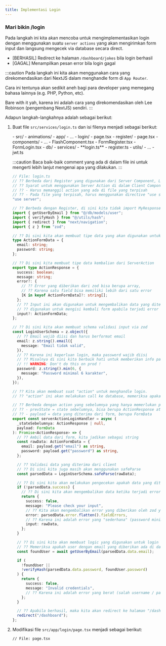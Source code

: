 ```yaml
---
title: Implementasi Login
---
```



### Mari bikin /login

Pada langkah ini kita akan mencoba untuk mengimplementasikan login dengan menggunakan suatu `server actions` yang akan mengirimkan form input dan langsung mengecek via database secara direct.

- [BERHASIL] Redirect ke halaman `/dashboard/jokes` bila login berhasil
- [GAGAL] Menampilkan pesan error bila login gagal

:::caution
Pada langkah ini kita akan menggunakan cara yang direkomendasikan dari NextJS dalam menghandle form di `App Router`.

Cara ini tentunya akan sedikit aneh bagi para developer yang memegang bahasa lainnya (e.g. PHP, Python, etc).

Bare with it yah, karena ini adalah cara yang direkomendasikan oleh Lee Robinson (pengembang NextJS) sendiri.
:::

Adapun langkah-langkahnya adalah sebagai berikut:

1. Buat file `src/services/login.ts` dan isi filenya menjadi sebagai berikut:

   <FileTree>
   - src/
     - animations/
     - app/
       - ...
       - login/
          - page.tsx
       - register/
         - page.tsx
     - components/
       - ...
       - FlashComponent.tsx
       - FormRegister.tsx
       - FormLogin.tsx
     - db/
     - services/
       - **login.ts**
       - register.ts
     - utils/
       - ...
       - jwt.ts
   </FileTree>

   :::caution
   Baca baik-baik comment yang ada di dalam file ini untuk mengerti lebih lanjut mengenai apa yang dilakukan.
   :::

   ```ts
   // File: login.ts
   // ?? Berbeda dari Register yang digunakan dari Server Component, Login ini kita akan menggunakan form dalam bentuk Client Component.
   // ?? Syarat untuk menggunakan Server Action di dalam Client Component:
   // ?? - Harus memanggil action yang ada di file yang terpisah
   // ?? - Pada file yang terpisah, harus menggunakan directive "use server" di awal file
   "use server";

   // ?? Berbeda dengan Register, di sini kita tidak import MyResponse karena kita tidak akan melakukan fetch ke backend kita sendiri !
   import { getUserByEmail } from "@/db/models/user";
   import { verifyHash } from "@/utils/hash";
   import { redirect } from "next/navigation";
   import { z } from "zod";

   // ?? Di sini kita akan membuat tipe data yang akan digunakan untuk menghandle login
   type ActionFormData = {
     email: string;
     password: string;
   };

   // ?? Di sini kita membuat tipe data kembalian dari ServerAction
   export type ActionResponse = {
     success: boolean;
     message: string;
     error?: {
       // ?? Error yang diberikan dari zod bisa berupa array,
       // ?? Karena satu field bisa memiliki lebih dari satu error
       [K in keyof ActionFormData]?: string[];
     };
     // ?? Input ini akan digunakan untuk mengembalikan data yang diterima dari client (form)
     // ?? digunakan untuk mengisi kembali form apabila terjadi error
     input?: ActionFormData;
   };

   // ?? Di sini kita akan membuat schema validasi input via zod
   const LoginUserSchema = z.object({
     // ?? Email wajib diisi dan harus berformat email
     email: z.string().email({
       message: "Email tidak valid",
     }),
     // ?? Karena ini keperluan login, maka password wajib diisi
     // ?? Misalnya di sini kita berbaik hati untuk memberikan info password minimal 6 karakter
     // !! WARNING: Don't do this on prod !
     password: z.string().min(6, {
       message: "Password minimal 6 karakter",
     }),
   });

   // ?? Kita akan membuat suat "action" untuk menghandle login.
   // ?? "action" ini akan melakukan call ke database, memeriksa apakah user dengan username dan password yang diberikan ada di database atau tidak. Apabila gagal, maka kita akan berikan pesan error "Invalid credentials", apabila berhasil, maka kita akan redirect ke halaman "/dashboard".

   // ?? Berbeda dengan action yang sebelumnya yang hanya memerlukan payload (data) dari form saja, karena di sini kita akan menggunakan Client Component untuk menghandle action via hooks, maka kita memerlukan 2 parameter di dalam server action ini, yaitu:
   // ?? - prevState = state sebelumnya, bisa berupa ActionResponse atau belum ada (null)
   // ?? - payload = data yang diterima dari form, berupa FormData
   export const serverActionLoginHandler = async (
     _stateSebelumnya: ActionResponse | null,
     payload: FormData
   ): Promise<ActionResponse> => {
     // ?? Ambil data dari form, kita jadikan sebagai string
     const rawData: ActionFormData = {
       email: payload.get("email") as string,
       password: payload.get("password") as string,
     };

     // ?? Validasi data yang diterima dari client
     // ?? Di sini kita juga masih akan menggunakan safeParse
     const parsedData = LoginUserSchema.safeParse(rawData);

     // ?? Di sini kita akan melakukan pengecekan apakah data yang diterima valid atau tidak
     if (!parsedData.success) {
       // ?? Di sini kita akan mengembalikan data ketika terjadi error
       return {
         success: false,
         message: "Please check your input",
         // ?? Kita akan mengembalikan error yang diberikan oleh zod yang berupa fieldErrors
         error: parsedData.error.flatten().fieldErrors,
         // ?? Karena ini adalah error yang "sederhana" (password minimal 6 karakter), maka kita akan mengembalikan input yang diterima dari client, supaya form bisa diisi kembali.
         input: rawData,
       };
     }

     // ?? Di sini kita akan membuat logic yang digunakan untuk login
     // ?? Memeriksa apakah user dengan email yang diberikan ada di database atau tidak
     const foundUser = await getUserByEmail(parsedData.data.email);

     if (
       !foundUser ||
       !verifyHash(parsedData.data.password, foundUser.password)
     ) {
       return {
         success: false,
         message: "Invalid credentials",
         // ?? Karena ini adalah error yang berat (salah username / password), maka kita tidak akan mengembalikan input yang diterima dari client
       };
     }

     // ?? Apabila berhasil, maka kita akan redirect ke halaman "/dashboard"
     redirect("/dashboard");
   };
   ```

1. Modifikasi file `src/app/login/page.tsx` menjadi sebagai berikut:

   ```tsx
   // File: page.tsx
   ```